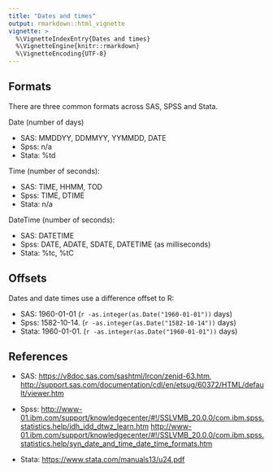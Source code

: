 ```yaml
---
title: "Dates and times"
output: rmarkdown::html_vignette
vignette: >
  %\VignetteIndexEntry{Dates and times}
  %\VignetteEngine{knitr::rmarkdown}
  %\VignetteEncoding{UTF-8}
---
```


## Formats

There are three common formats across SAS, SPSS and Stata.

Date (number of days)

* SAS:    MMDDYY, DDMMYY, YYMMDD, DATE
* Spss:   n/a
* Stata:  %td

Time (number of seconds):

* SAS:   TIME, HHMM, TOD 
* Spss:  TIME, DTIME
* Stata: n/a

DateTime (number of seconds):

* SAS:   DATETIME
* Spss:  DATE, ADATE, SDATE, DATETIME (as milliseconds)
* Stata: %tc, %tC


## Offsets

Dates and date times use a difference offset to R:

* SAS: 1960-01-01 (`r -as.integer(as.Date("1960-01-01"))` days)
* Spss: 1582-10-14. (`r -as.integer(as.Date("1582-10-14"))` days)
* Stata: 1960-01-01. (`r -as.integer(as.Date("1960-01-01"))` days)


## References

* SAS: 
  <https://v8doc.sas.com/sashtml/lrcon/zenid-63.htm>,
  <http://support.sas.com/documentation/cdl/en/etsug/60372/HTML/default/viewer.htm>
  
* Spss:
  <http://www-01.ibm.com/support/knowledgecenter/#!/SSLVMB_20.0.0/com.ibm.spss.statistics.help/idh_idd_dtwz_learn.htm>
  <http://www-01.ibm.com/support/knowledgecenter/#!/SSLVMB_20.0.0/com.ibm.spss.statistics.help/syn_date_and_time_date_time_formats.htm>

* Stata:
  <https://www.stata.com/manuals13/u24.pdf>

